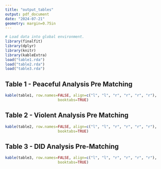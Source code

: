 ```yaml
---
title: "output_tables"
output: pdf_document
date: "2024-07-21"
geometry: margin=0.75in
---
```


```r
# Load data into global environment. 
library(finalfit)
library(dplyr)
library(knitr)
library(kableExtra)
load("table1.rda")
load("table2.rda")
load("table3.rda")
```

## Table 1 - Peaceful Analysis Pre Matching
```r
kable(table1, row.names=FALSE, align=c("l", "l", "r", "r", "r", "r"),
                        booktabs=TRUE)
```

## Table 2 - Violent Analysis Pre Matching
```r
kable(table2, row.names=FALSE, align=c("l", "l", "r", "r", "r", "r"),
                        booktabs=TRUE)
```

## Table 3 - DID Analysis Pre-Matching
```r
kable(table3, row.names=FALSE, align=c("l", "l", "r", "r", "r", "r"),
                        booktabs=TRUE)
```
